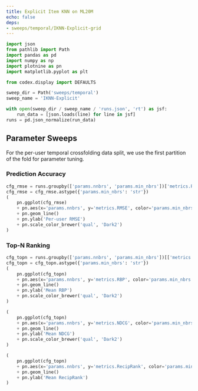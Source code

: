 ```yaml
---
title: Explicit Item KNN on ML20M
echo: false
deps:
- sweeps/temporal/IKNN-Explicit-grid
---
```


```python
import json
from pathlib import Path
import pandas as pd
import numpy as np
import plotnine as pn
import matplotlib.pyplot as plt
```

```python
from codex.display import DEFAULTS
```

```python
sweep_dir = Path('sweeps/temporal')
sweep_name = 'IKNN-Explicit'

with open(sweep_dir / sweep_name / 'runs.json', 'rt') as jsf:
    run_data = [json.loads(line) for line in jsf]
runs = pd.json_normalize(run_data)
```

## Parameter Sweeps

For the per-user temporal crossfolding data split, we use the first partition of
the fold for parameter tuning.

### Prediction Accuracy


```python
cfg_rmse = runs.groupby(['params.nnbrs', 'params.min_nbrs'])['metrics.RMSE'].mean().reset_index()
cfg_rmse = cfg_rmse.astype({'params.min_nbrs': 'str'})
(
    pn.ggplot(cfg_rmse)
    + pn.aes(x='params.nnbrs', y='metrics.RMSE', color='params.min_nbrs', shape='params.min_nbrs')
    + pn.geom_line()
    + pn.ylab('Per-user RMSE')
    + pn.scale_color_brewer('qual', 'Dark2')
)
```

### Top-N Ranking

```python
cfg_topn = runs.groupby(['params.nnbrs', 'params.min_nbrs'])[['metrics.RBP', 'metrics.NDCG', 'metrics.RecipRank']].mean().reset_index()
cfg_topn = cfg_topn.astype({'params.min_nbrs': 'str'})
(
    pn.ggplot(cfg_topn)
    + pn.aes(x='params.nnbrs', y='metrics.RBP', color='params.min_nbrs', shape='params.min_nbrs')
    + pn.geom_line()
    + pn.ylab('Mean RBP')
    + pn.scale_color_brewer('qual', 'Dark2')
)
```

```python
(
    pn.ggplot(cfg_topn)
    + pn.aes(x='params.nnbrs', y='metrics.NDCG', color='params.min_nbrs', shape='params.min_nbrs')
    + pn.geom_line()
    + pn.ylab('Mean NDCG')
    + pn.scale_color_brewer('qual', 'Dark2')
)
```

```python
(
    pn.ggplot(cfg_topn)
    + pn.aes(x='params.nnbrs', y='metrics.RecipRank', color='params.min_nbrs', shape='params.min_nbrs')
    + pn.geom_line()
    + pn.ylab('Mean RecipRank')
)
```
